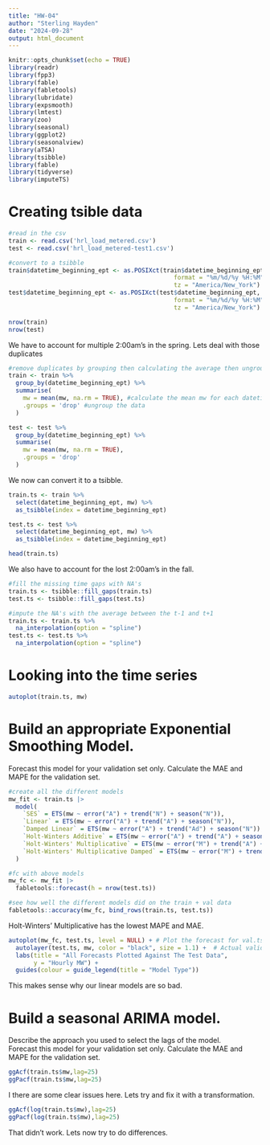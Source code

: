 ```yaml
---
title: "HW-04"
author: "Sterling Hayden"
date: "2024-09-28"
output: html_document
---
```


```r
knitr::opts_chunk$set(echo = TRUE)
library(readr)
library(fpp3)
library(fable)
library(fabletools)
library(lubridate)
library(expsmooth)
library(lmtest)
library(zoo)
library(seasonal)
library(ggplot2)
library(seasonalview)
library(aTSA)
library(tsibble)
library(fable)
library(tidyverse)
library(imputeTS)
```


# Creating tsible data
```r
#read in the csv
train <- read.csv('hrl_load_metered.csv')
test <- read.csv('hrl_load_metered-test1.csv')

#convert to a tsibble
train$datetime_beginning_ept <- as.POSIXct(train$datetime_beginning_ept,
                                              format = "%m/%d/%y %H:%M",
                                              tz = "America/New_York")
test$datetime_beginning_ept <- as.POSIXct(test$datetime_beginning_ept,
                                              format = "%m/%d/%y %H:%M",
                                              tz = "America/New_York")

nrow(train)
nrow(test)
```

We have to account for multiple 2:00am’s in the spring. Lets deal with those duplicates
```r
#remove duplicates by grouping then calculating the average then ungrouping
train <- train %>%
  group_by(datetime_beginning_ept) %>%
  summarise(
    mw = mean(mw, na.rm = TRUE), #calculate the mean mw for each datetime_beginning_ept
    .groups = 'drop' #ungroup the data
  )

test <- test %>%
  group_by(datetime_beginning_ept) %>%
  summarise(
    mw = mean(mw, na.rm = TRUE),
    .groups = 'drop'
  )
```

We now can convert it to a tsibble.
```r
train.ts <- train %>% 
  select(datetime_beginning_ept, mw) %>% 
  as_tsibble(index = datetime_beginning_ept)

test.ts <- test %>% 
  select(datetime_beginning_ept, mw) %>% 
  as_tsibble(index = datetime_beginning_ept)

head(train.ts)
```

We also have to account for the lost 2:00am's in the fall.
```r
#fill the missing time gaps with NA's
train.ts <- tsibble::fill_gaps(train.ts)
test.ts <- tsibble::fill_gaps(test.ts)

#impute the NA's with the average between the t-1 and t+1
train.ts <- train.ts %>%
  na_interpolation(option = "spline")
test.ts <- test.ts %>%
  na_interpolation(option = "spline")
```


# Looking into the time series
```r
autoplot(train.ts, mw)
```


# Build an appropriate Exponential Smoothing Model. 
Forecast this model for your validation set only. 
Calculate the MAE and MAPE for the validation set. 
```r
#create all the different models
mw_fit <- train.ts |>
  model(
    `SES` = ETS(mw ~ error("A") + trend("N") + season("N")),
    `Linear` = ETS(mw ~ error("A") + trend("A") + season("N")),
    `Damped Linear` = ETS(mw ~ error("A") + trend("Ad") + season("N")),
    `Holt-Winters Additive` = ETS(mw ~ error("A") + trend("A") + season("A")),
    `Holt-Winters' Multiplicative` = ETS(mw ~ error("M") + trend("A") + season("M")),
    `Holt-Winters' Multiplicative Damped` = ETS(mw ~ error("M") + trend("Ad") + season("M"))
  )

#fc with above models
mw_fc <- mw_fit |>
  fabletools::forecast(h = nrow(test.ts))

#see how well the different models did on the train + val data
fabletools::accuracy(mw_fc, bind_rows(train.ts, test.ts))

```
Holt-Winters' Multiplicative has the lowest MAPE and MAE.

```r
autoplot(mw_fc, test.ts, level = NULL) + # Plot the forecast for val.ts
  autolayer(test.ts, mw, color = "black", size = 1.1) +  # Actual validation data
  labs(title = "All Forecasts Plotted Against The Test Data",
       y = "Hourly MW") +
  guides(colour = guide_legend(title = "Model Type")) 
```
This makes sense why our linear models are so bad.


# Build a seasonal ARIMA model. 
Describe the approach you used to select the lags of the model.  
Forecast this model for your validation set only. 
Calculate the MAE and MAPE for the validation set. 
```r
ggAcf(train.ts$mw,lag=25)
ggPacf(train.ts$mw,lag=25)
```
I there are some clear issues here. Lets try and fix it with a transformation.
```r
ggAcf(log(train.ts$mw),lag=25)
ggPacf(log(train.ts$mw),lag=25)
```
That didn't work. Lets now try to do differences.







